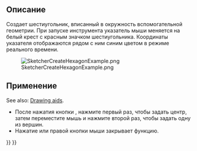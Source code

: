 <languages/>

{{Docnav/ru
|[[Sketcher_CreatePentagon/ru|Пятиугольник]]
|[[Sketcher_CreateHeptagon/ru|Семиугольник]]
|[[Sketcher_Workbench/ru|Sketcher]]
|IconL=Sketcher_CreatePentagon.svg
|IconR=Sketcher_CreateHeptagon.svg
|IconC=Workbench_Sketcher.svg
}}

<div class="mw-translate-fuzzy">
{{GuiCommand/ru
|Name/ru=Шестиугольник
|Name=Sketcher_CreateHexagon
|MenuLocation=Эскиз → Геометрия эскиза → Шестиугольник
|Workbenches=[[Sketcher_Workbench/ru|Sketcher]]
|Shortcut={{KEY|G}} {{KEY|P}} {{KEY|6}}
|Version=0.15
}}
</div>

<span id="Description"></span>
==Описание==

<div class="mw-translate-fuzzy">
Создает шестиугольник, вписанный в окружность вспомогательной геометрии. При запуске инструмента указатель мыши меняется на белый крест с красным значком шестиугольника. 
Координаты указателя отображаются рядом с ним синим цветом в режиме реального времени.
</div>

[[Image:SketcherCreateHexagonExample.png‎]]

<span id="Usage"></span>
==Применение==

See also: [[Sketcher_Workbench#Drawing_aids|Drawing aids]].

<div class="mw-translate-fuzzy">
* После нажатия кнопки {{Button|[[File:Sketcher_CreateHexagon.svg|16px]] [[Sketcher_CreateHexagon|Шестиугольник]]}}, нажмите первый раз, чтобы задать центр, затем переместите мышь и нажмите второй раз, чтобы задать одну из вершин.
* Нажатие {{KEY|Esc}} или правой кнопки мыши закрывает функцию.
</div>


{{Docnav/ru
|[[Sketcher_CreatePentagon/ru|Пятиугольник]]
|[[Sketcher_CreateHeptagon/ru|Семиугольник]]
|[[Sketcher_Workbench/ru|Sketcher]]
|IconL=Sketcher_CreatePentagon.svg
|IconR=Sketcher_CreateHeptagon.svg
|IconC=Workbench_Sketcher.svg
}}

{{Sketcher Tools navi{{#translation:}}}}
{{Userdocnavi{{#translation:}}}}